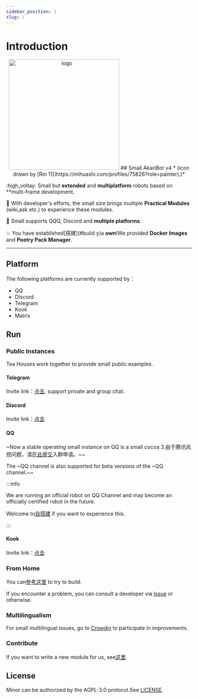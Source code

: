 ```yaml
---
sidebar_position: 1
slug: /
---
```


# Introduction

<div align="center">
<img width="300" src="https://s2.loli.net/2023/08/24/7HGPQ92Ro38yS6z.png" alt="logo"/>
## Small AkariBot v4
* (icon drawn by [Rin 11](https://mihuashi.com/profiles/75826?role=painter).)*
</div>

:high_voltay: Small but **extended** and **multiplatform** robots based on \*\*multi-frame development.

💅 With developer's efforts, the small size brings multiple **Practical Modules** (wiki,ask etc.) to experience these modules.

🎨 Small supports QQQ, Discord and **multiple platforms**.

💥 You have established[搭建]\(#build y)a **own**!We provided **Docker Images** and **Poetry Pack Manager**.

* * *

## Platform

The following platforms are currently supported by：

-   QQ
-   Discord
-   Telegram
-   Kook
-   Matrix

## Run

### Public Instances

Tea Houses work together to provide small public examples.

#### Telegram

Invite link：[点击](https://t.me/oasisakaribot), support private and group chat.

#### Discord

Invite link：[点击](https://discord.com/oauth2/authorize?client_id=877937921820861712&screen=bot&permissions=259846044864)

#### QQ

~Now a stable operating small instance on QQ is a small cocoa 3.由于腾讯风控问题，请[在此提交](https://github.com/Teahouse-Studios/bot/issues/new?assignees=OasisAkari&labels=New&template=add_new_group.yaml&title=[NEW]%3A+)入群申请。~~

The ~QQ channel is also supported for beta versions of the ~QQ channel.~~

:::info

We are running an official robot on QQ Channel and may become an officially certified robot in the future.

Welcome to[自搭建](#self-building) if you want to experience this.

:::

#### Kook

Invite link：[点击](https://www.cookapp.cn/app/oauth2/authorize?id=19512&permissions=949248&client_id=xiDWoVygvPsP6bov&redirect_uri=&screen=bot)

### From Home

You can[参考这里](development/employ) to try to build.

If you encounter a problem, you can consult a developer via [Issue](https://github.com/Teahouse-Studios/bot/issues/new) or otherwise.

### Multilingualism

For small multilingual issues, go to [Crowdin](https://crowdin.com/project/akari-bot) to participate in improvements.

### Contribute

If you want to write a new module for us, see[这里](/docs/development/new_module).

## License

Minor can be authorized by the AGPL-3.0 protocol.See [LICENSE](https://github.com/Teahouse-Studios/akari-bot/blob/master/LICENSE).
